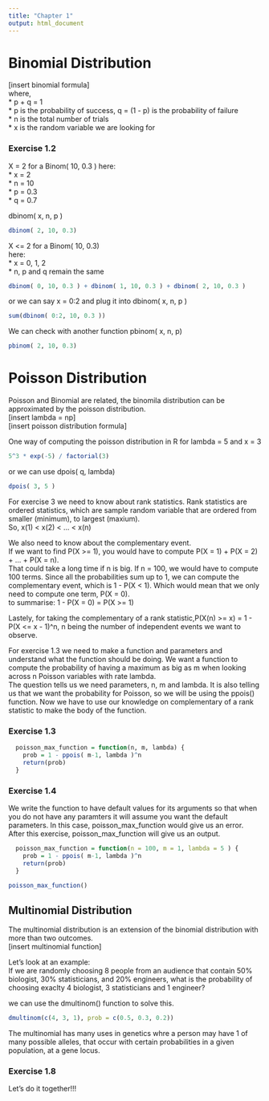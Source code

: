 ```yaml
---
title: "Chapter 1"
output: html_document
---
```

# Binomial Distribution  
[insert binomial formula]   
where,  
* p + q = 1  
* p is the probability of success, q = (1 - p) is the probability of failure  
* n is the total number of trials  
* x is the random variable we are looking for   

### Exercise 1.2  
X = 2 for a Binom( 10, 0.3 )
here:  
* x = 2      
* n = 10        
* p = 0.3      
* q = 0.7    

dbinom( x, n, p )
```r
dbinom( 2, 10, 0.3)
```

X <= 2 for a Binom( 10, 0.3)  
here:  
* x = 0, 1, 2  
* n, p and q remain the same   
```r
dbinom( 0, 10, 0.3 ) + dbinom( 1, 10, 0.3 ) + dbinom( 2, 10, 0.3 )
```

or we can say x = 0:2 and plug it into dbinom( x, n, p )  
```r
sum(dbinom( 0:2, 10, 0.3 )) 
```

We can check with another function pbinom( x, n, p)  
```r
pbinom( 2, 10, 0.3) 
```

# Poisson Distribution  
Poisson and Binomial are related, the binomila distribution can be approximated by the poisson distribution.  
[insert lambda = np]  
[insert poisson distribution formula]   

One way of computing the poisson distribution in R for lambda = 5 and x = 3   
```r
5^3 * exp(-5) / factorial(3)
```

or we can use dpois( q, lambda)
```r
dpois( 3, 5 )
```

For exercise 3 we need to know about rank statistics. Rank statistics are ordered statistics, which are sample random variable that are ordered from smaller (minimum), to largest (maxium).  
So, x(1) < x(2) < ... < x(n)  

We also need to know about the complementary event.  
If we want to find P(X >= 1), you would have to compute P(X = 1) + P(X = 2) + ... + P(X = n).  
That could take a long time if n is big. If n = 100, we would have to compute 100 terms. Since all the probabilities sum up to 1, we can compute the complementary event, which is 1 - P(X < 1). Which would mean that we only need to compute one term, P(X = 0).  
to summarise:  1 - P(X = 0) = P(X >= 1)  

Lastely, for taking the complementary of a rank statistic,P(X(n) >= x) = 1 - P(X <= x - 1)^n, n being the number of independent events we want to observe.  

For exercise 1.3 we need to make a function and parameters and understand what the function should be doing. We want a function to compute the probability of having a maximum as big as m when looking across n Poisson variables with rate lambda.   
The question tells us we need parameters, n, m and lambda. It is also telling us that we want the probability for Poisson, so we will be using the ppois() function. Now we have to use our knowledge on complementary of a rank statistic to make the body of the function.  

### Exercise 1.3  

```r
  poisson_max_function = function(n, m, lambda) {
    prob = 1 - ppois( m-1, lambda )^n
    return(prob)
  }
```

### Exercise 1.4
We write the function to have default values for its arguments so that when you do not have any paramters it will assume you want the default parameters. In this case, poisson_max_function would give us an error. After this exercise, poisson_max_function will give us an output.

```r
  poisson_max_function = function(n = 100, m = 1, lambda = 5 ) {
    prob = 1 - ppois( m-1, lambda )^n
    return(prob)
  }
```

```r
poisson_max_function()
```

## Multinomial Distribution
The multinomial distribution is an extension of the binomial distribution with more than two outcomes.  
[insert multinomial function]  

Let's look at an example:  
If we are randomly choosing 8 people from an audience that contain 50% biologist, 30% statisticians, and 20% engineers, what is the probability of choosing exaclty 4 biologist, 3 statisticians and 1 engineer?

we can use the dmultinom() function to solve this.  
```r
dmultinom(c(4, 3, 1), prob = c(0.5, 0.3, 0.2))
```

The multinomial has many uses in genetics whre a person may have 1 of many possible alleles, that occur with certain probabilities in a given population, at a gene locus.  

### Exercise 1.8
Let's do it together!!!


